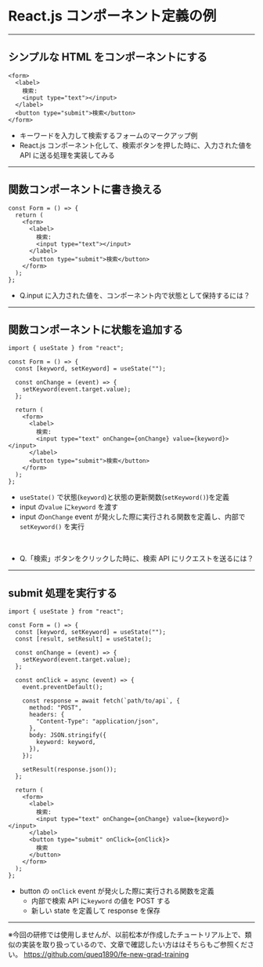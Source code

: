# React.js コンポーネント定義の例

---

## シンプルな HTML をコンポーネントにする

```tsx
<form>
  <label>
    検索:
    <input type="text"></input>
  </label>
  <button type="submit">検索</button>
</form>
```

- キーワードを入力して検索するフォームのマークアップ例
- React.js コンポーネント化して、検索ボタンを押した時に、入力された値を API に送る処理を実装してみる

---

## 関数コンポーネントに書き換える

```tsx
const Form = () => {
  return (
    <form>
      <label>
        検索:
        <input type="text"></input>
      </label>
      <button type="submit">検索</button>
    </form>
  );
};
```

- Q.input に入力された値を、コンポーネント内で状態として保持するには？

---

## 関数コンポーネントに状態を追加する

```tsx
import { useState } from "react";

const Form = () => {
  const [keyword, setKeyword] = useState("");

  const onChange = (event) => {
    setKeyword(event.target.value);
  };

  return (
    <form>
      <label>
        検索:
        <input type="text" onChange={onChange} value={keyword}></input>
      </label>
      <button type="submit">検索</button>
    </form>
  );
};
```

- `useState()` で状態(`keyword`)と状態の更新関数(`setKeyword()`)を定義
- input の`value` に`keyword` を渡す
- input の`onChange` event が発火した際に実行される関数を定義し、内部で`setKeyword()` を実行

<br />

- Q.「検索」ボタンをクリックした時に、検索 API にリクエストを送るには？

---

## submit 処理を実行する

```tsx
import { useState } from "react";

const Form = () => {
  const [keyword, setKeyword] = useState("");
  const [result, setResult] = useState();

  const onChange = (event) => {
    setKeyword(event.target.value);
  };

  const onClick = async (event) => {
    event.preventDefault();

    const response = await fetch(`path/to/api`, {
      method: "POST",
      headers: {
        "Content-Type": "application/json",
      },
      body: JSON.stringify({
        keyword: keyword,
      }),
    });

    setResult(response.json());
  };

  return (
    <form>
      <label>
        検索:
        <input type="text" onChange={onChange} value={keyword}></input>
      </label>
      <button type="submit" onClick={onClick}>
        検索
      </button>
    </form>
  );
};
```

- button の `onClick` event が発火した際に実行される関数を定義
  - 内部で検索 API に`keyword` の値を POST する
  - 新しい state を定義して response を保存

---

※今回の研修では使用しませんが、以前松本が作成したチュートリアル上で、類似の実装を取り扱っているので、文章で確認したい方ははそちらもご参照ください。
https://github.com/queq1890/fe-new-grad-training

